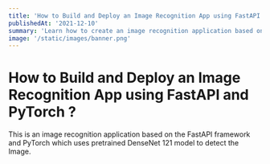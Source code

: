 ```yaml
---
title: 'How to Build and Deploy an Image Recognition App using FastAPI and PyTorch ?'
publishedAt: '2021-12-10'
summary: 'Learn how to create an image recognition application based on the FastAPI framework and PyTorch which uses pretrained DenseNet 121 model to detect the Image.'
image: '/static/images/banner.png'
---
```


# How to Build and Deploy an Image Recognition App using FastAPI and PyTorch ?
This is an image recognition application based on the FastAPI framework and PyTorch which uses pretrained DenseNet 121 model to detect the Image.